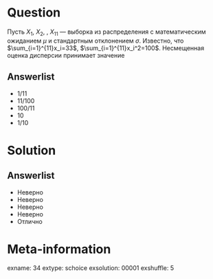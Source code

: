 Question
========
Пусть $X_1$, $X_2$, \ldots, $X_{11}$ — выборка из распределения с математическим ожиданием $\mu$ и стандартным отклонением $\sigma$. Известно, что $\sum_{i=1}^{11}x_i=33$, $\sum_{i=1}^{11}x_i^2=100$. Несмещенная оценка дисперсии принимает значение
 

Answerlist
----------
*  $1/11$
*  $11/100$
*  $100/11$
*  $10$
*  $1/10$

Solution
========

Answerlist
----------
*  Неверно
*  Неверно
*  Неверно
*  Неверно
*  Отлично

Meta-information
================
exname: 34
extype: schoice
exsolution: 00001
exshuffle: 5
